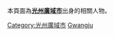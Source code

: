 本頁面為'''[[光州廣域市|光州廣域市]]'''出身的相關人物。

[[Category:光州廣域市|Category:光州廣域市]]

[[Category:韓國各城市出身人物|Gwangju]]